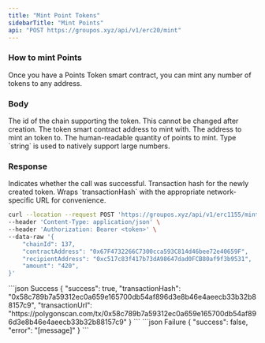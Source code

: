 ```yaml
---
title: "Mint Point Tokens"
sidebarTitle: "Mint Points"
api: "POST https://groupos.xyz/api/v1/erc20/mint"
---
```


### How to mint Points

Once you have a Points Token smart contract, you can mint any number of tokens to any address.

### Body

<ParamField body="chainId" type="number" required>
  The id of the chain supporting the token. This cannot be changed after creation.
</ParamField>

<ParamField body="contractAddress" type="string" required>
  The token smart contract address to mint with.
</ParamField>

<ParamField body="recipientAddress" type="string" required>
  The address to mint an token to.
</ParamField>

<ParamField body="amount" type="string" required>
  The human-readable quantity of points to mint. Type `string` is used to natively support
  large numbers.
</ParamField>

### Response

<ResponseField name="success" type="boolean">
  Indicates whether the call was successful.
</ResponseField>

<ResponseField name="transactionHash" type="string">
  Transaction hash for the newly created token.
</ResponseField>

<ResponseField name="transactionUrl" type="string">
  Wraps `transactionHash` with the appropriate network-specific URL for
  convenience.
</ResponseField>

<RequestExample>

```bash Example Request
curl --location --request POST 'https://groupos.xyz/api/v1/erc1155/mint' \
--header 'Content-Type: application/json' \
--header 'Authorization: Bearer <token>' \
--data-raw '{
    "chainId": 137,
    "contractAddress": "0x67F4732266C7300cca593C814d46bee72e40659F",
    "recipientAddress": "0xc517c83f417b73dA98647dad0FCB80af9f3b9531",
    "amount": "420",
}'
```

</RequestExample>

<ResponseExample>
  ```json Success
  {
    "success": true,
    "transactionHash": "0x58c789b7a59312ec0a659e165700db54af896d3e8b46e4aeecb33b32b88157c9",
    "transactionUrl": "https://polygonscan.com/tx/0x58c789b7a59312ec0a659e165700db54af896d3e8b46e4aeecb33b32b88157c9"
  }
  ```
  ```json Failure
  {
    "success": false,
    "error": "[message]"
  }
  ```
</ResponseExample>
